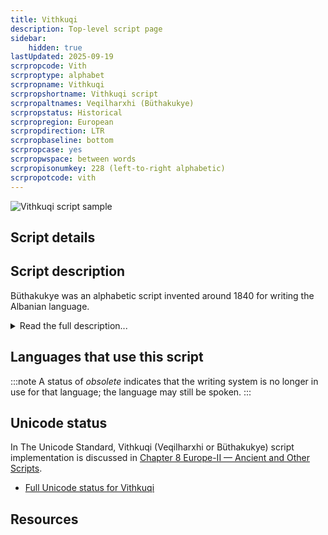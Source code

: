 ```yaml
---
title: Vithkuqi
description: Top-level script page
sidebar:
    hidden: true
lastUpdated: 2025-09-19
scrpropcode: Vith
scrproptype: alphabet
scrpropname: Vithkuqi
scrpropshortname: Vithkuqi script
scrpropaltnames: Veqilharxhi (Büthakukye)
scrpropstatus: Historical
scrpropregion: European
scrpropdirection: LTR
scrpropbaseline: bottom
scrpropcase: yes
scrpropwspace: between words
scrpropisonumkey: 228 (left-to-right alphabetic)
scrpropotcode: vith
---
```



![Vithkuqi script sample](../images/vith-sample.png "From Das Buch der Schrift")

## Script details

<ScriptDetails />

## Script description

Büthakukye was an alphabetic script invented around 1840 for writing the Albanian language.

<details>
<summary>Read the full description...</summary>It is sometimes called Veqilharxhi, after its inventor, Naum Veqilharxhi, or Vithkuqi, after his birthplace, the village of Vithkuq. The script was written from left to right using thirty-two characters. There is modern interest in this historic script.
</details>

## Languages that use this script

:::note
A status of _obsolete_ indicates that the writing system is no longer in use for that language; the language may still be spoken.
:::

<WsList script='Vith' wsMax='5' />

## Unicode status

In The Unicode Standard, Vithkuqi (Veqilharxhi or Büthakukye) script implementation is discussed in [Chapter 8 Europe-II — Ancient and Other Scripts](https://www.unicode.org/versions/latest/core-spec/chapter-8/#G40863).

- [Full Unicode status for Vithkuqi](/scrlang/unicode/vith-unicode)



## Resources

<ScriptResources detailSummary='seemore' />

